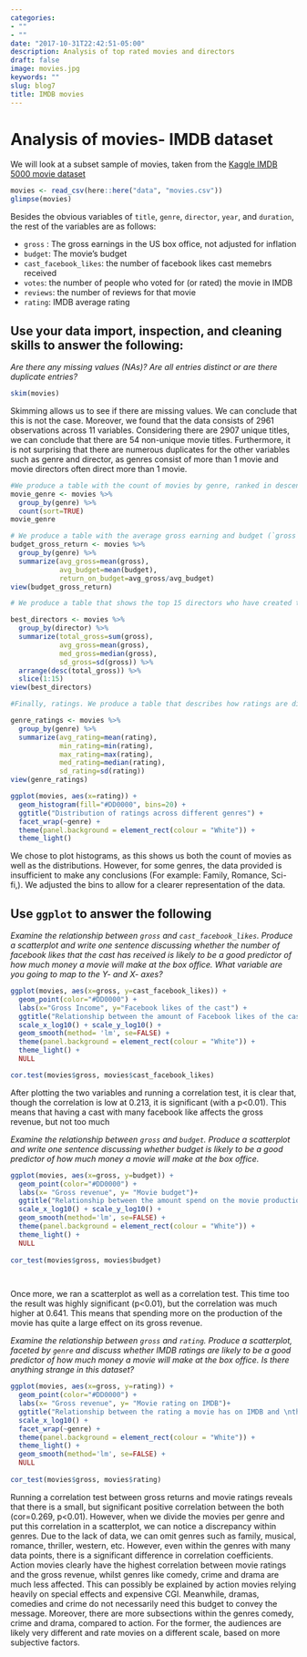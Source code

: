 ```yaml
---
categories:
- ""
- ""
date: "2017-10-31T22:42:51-05:00"
description: Analysis of top rated movies and directors
draft: false
image: movies.jpg
keywords: ""
slug: blog7
title: IMDB movies
---
```



# Analysis of movies- IMDB dataset

We will look at a subset sample of movies, taken from the [Kaggle IMDB 5000 movie dataset](https://www.kaggle.com/carolzhangdc/imdb-5000-movie-dataset)

  
```r

movies <- read_csv(here::here("data", "movies.csv"))
glimpse(movies)

```

Besides the obvious variables of `title`, `genre`, `director`, `year`, and `duration`, the rest of the variables are as follows:

- `gross` : The gross earnings in the US box office, not adjusted for inflation
- `budget`: The movie's budget 
- `cast_facebook_likes`: the number of facebook likes cast memebrs received
- `votes`: the number of people who voted for (or rated) the movie in IMDB 
- `reviews`: the number of reviews for that movie
- `rating`: IMDB average rating 

## Use your data import, inspection, and cleaning skills to answer the following:

*Are there any missing values (NAs)? Are all entries distinct or are there duplicate entries?*
```r


skim(movies)


```

Skimming allows us to see if there are missing values. We can conclude that this is not the case. Moreover, we found that the data consists of 2961 observations across 11 variables. Considering there are 2907 unique titles, we can conclude that there are 54 non-unique movie titles. Furthermore, it is not surprising that there are numerous duplicates for the other variables such as genre and director, as genres consist of more than 1 movie and movie directors often direct more than 1 movie. 


```r
#We produce a table with the count of movies by genre, ranked in descending order
movie_genre <- movies %>%
  group_by(genre) %>%
  count(sort=TRUE)
movie_genre

# We produce a table with the average gross earning and budget (`gross` and `budget`) by genre. We calculate a variable `return_on_budget` which shows how many $ did a movie make at the box office for each $ of its budget. Ranked genres by this `return_on_budget` in descending order
budget_gross_return <- movies %>% 
  group_by(genre) %>% 
  summarize(avg_gross=mean(gross),
            avg_budget=mean(budget),
            return_on_budget=avg_gross/avg_budget)
view(budget_gross_return)

# We produce a table that shows the top 15 directors who have created the highest gross revenue in the box office. Don't just show the total gross amount, but also the mean, median, and standard deviation per director.

best_directors <- movies %>% 
  group_by(director) %>% 
  summarize(total_gross=sum(gross),
            avg_gross=mean(gross),
            med_gross=median(gross),
            sd_gross=sd(gross)) %>% 
  arrange(desc(total_gross)) %>% 
  slice(1:15)
view(best_directors)

#Finally, ratings. We produce a table that describes how ratings are distributed by genre. We don't want just the mean, but also, min, max, median, SD and some kind of a histogram or density graph that visually shows how ratings are distributed. 

genre_ratings <- movies %>% 
  group_by(genre) %>% 
  summarize(avg_rating=mean(rating),
            min_rating=min(rating),
            max_rating=max(rating),
            med_rating=median(rating),
            sd_rating=sd(rating))
view(genre_ratings) 

ggplot(movies, aes(x=rating)) +
  geom_histogram(fill="#DD0000", bins=20) + 
  ggtitle("Distribution of ratings across different genres") +
  facet_wrap(~genre) +
  theme(panel.background = element_rect(colour = "White")) + 
  theme_light() 

```
We chose to plot histograms, as this shows us both the count of movies as well as the distributions. However, for some genres, the data provided is insufficient to make any conclusions (For example: Family, Romance, Sci-fi,). We adjusted the bins to allow for a clearer representation of the data.


## Use `ggplot` to answer the following

*Examine the relationship between `gross` and `cast_facebook_likes`. Produce a scatterplot and write one sentence discussing whether the number of facebook likes that the cast has received is likely to be a good predictor of how much money a movie will make at the box office. What variable are you going to map to the Y- and X- axes?*
  
  
```r

ggplot(movies, aes(x=gross, y=cast_facebook_likes)) + 
  geom_point(color="#DD0000") + 
  labs(x="Gross Income", y="Facebook likes of the cast") + 
  ggtitle("Relationship between the amount of Facebook likes of the cast and \nthe Gross revenue of the movie") + 
  scale_x_log10() + scale_y_log10() +
  geom_smooth(method= 'lm', se=FALSE) +
  theme(panel.background = element_rect(colour = "White")) + 
  theme_light() +
  NULL

cor.test(movies$gross, movies$cast_facebook_likes)
```

After plotting the two variables and running a correlation test, it is clear that, though the correlation is low at 0.213, it is significant (with a p<0.01). This means that having a cast with many facebook like affects the gross revenue, but not too much


*Examine the relationship between `gross` and `budget`. Produce a scatterplot and write one sentence discussing whether budget is likely to be a good predictor of how much money a movie will make at the box office.*

```r

ggplot(movies, aes(x=gross, y=budget)) + 
  geom_point(color="#DD0000") + 
  labs(x= "Gross revenue", y= "Movie budget")+
  ggtitle("Relationship between the amount spend on the movie production and \nthe Gross revenue of the movie") +
  scale_x_log10() + scale_y_log10() +
  geom_smooth(method='lm', se=FALSE) +
  theme(panel.background = element_rect(colour = "White")) + 
  theme_light() +
  NULL
  
cor_test(movies$gross, movies$budget)

  
```

Once more, we ran a scatterplot as well as a correlation test. This time too the result was highly significant (p<0.01), but the correlation was much higher at 0.641. This means that spending more on the production of the movie has quite a large effect on its gross revenue.
  
*Examine the relationship between `gross` and `rating`. Produce a scatterplot, faceted by `genre` and discuss whether IMDB ratings are likely to be a good predictor of how much money a movie will make at the box office. Is there anything strange in this dataset?*

```r

ggplot(movies, aes(x=gross, y=rating)) + 
  geom_point(color="#DD0000") + 
  labs(x= "Gross revenue", y= "Movie rating on IMDB")+
  ggtitle("Relationship between the rating a movie has on IMDB and \nthe Gross revenue of the movie") +
  scale_x_log10() +
  facet_wrap(~genre) +
  theme(panel.background = element_rect(colour = "White")) + 
  theme_light() +
  geom_smooth(method='lm', se=FALSE) +
  NULL
  
cor_test(movies$gross, movies$rating)

```

Running a correlation test between gross returns and movie ratings reveals that there is a small, but significant positive correlation between the both (cor=0.269, p<0.01). However, when we divide the movies per genre and put this correlation in a scatterplot, we can notice a discrepancy within genres. Due to the lack of data, we can omit genres such as family, musical, romance, thriller, western, etc. However, even within the genres with many data points, there is a significant difference in correlation coefficients. Action movies clearly have the highest correlation between movie ratings and the gross revenue, whilst genres like comedy, crime and drama are much less affected. This can possibly be explained by action movies relying heavily on special effects and expensive CGI. Meanwhile, dramas, comedies and crime do not necessarily need this budget to convey the message. Moreover, there are more subsections within the genres comedy, crime and drama, compared to action. For the former, the audiences are likely very different and rate movies on a different scale, based on more subjective factors.



